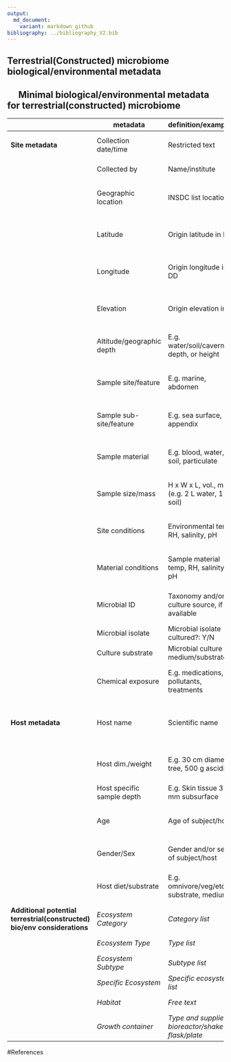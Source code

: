 ```yaml
---
output:
  md_document:
    variant: markdown_github
bibliography: ../bibliography_V2.bib
---
```


## Terrestrial(Constructed) microbiome biological/environmental metadata
## &emsp; Minimal biological/environmental metadata for terrestrial(constructed) microbiome
||**metadata**| **definition/examples** | **source** |
|-|----------|-------------------------|------------|
|**Site metadata**|Collection date/time|Restricted text|**GSC MIxS/MIMS** [@gsc_built_env_mims], [@gsc_wastewater_sludge_mims]|
||Collected by|Name/institute|**ENA/GSC MMC Checklist** [@ena_marine_microalgae]|
||Geographic location|INSDC list location|**GSC MIxS/MIMS** [@gsc_built_env_mims], [@gsc_wastewater_sludge_mims], [@gsc_misc_env_mims]|
||Latitude|Origin latitude in DD|**GSC MIxS/MIMS** [@gsc_built_env_mims], [@gsc_wastewater_sludge_mims], [@gsc_misc_env_mims]|
||Longitude|Origin longitude in DD|**GSC MIxS/MIMS** [@gsc_built_env_mims], [@gsc_wastewater_sludge_mims], [@gsc_misc_env_mims]|
||Elevation|Origin elevation in m|**GSC MIxS/MIMS** [@gsc_built_env_mims], [@gsc_wastewater_sludge_mims], [@gsc_misc_env_mims]|
||Altitude/geographic depth|E.g. water/soil/cavern depth, or height|**GSC MIxS/MIMS** [@gsc_built_env_mims], [@gsc_wastewater_sludge_mims], [@gsc_misc_env_mims]|
||Sample site/feature|E.g. marine, abdomen|**GSC MIxS/MIMS** [@gsc_plant_assoc_mims], [@gsc_host_assoc_mims], [@gsc_human_assoc_mims]|
||Sample sub-site/feature|E.g. sea surface, appendix|**GSC MIxS/MIMS**  [@gsc_plant_assoc_mims], [@gsc_host_assoc_mims], [@gsc_human_assoc_mims]| 
||Sample material|E.g. blood, water, soil, particulate|**GSC MIxS/MIMS** [@gsc_built_env_mims], [@gsc_wastewater_sludge_mims], [@gsc_misc_env_mims]|
||Sample size/mass|H x W x L, vol., mass (e.g. 2 L water, 1 kg soil)|**GSC MIxS/MIMS** [@gsc_built_env_mims], [@gsc_wastewater_sludge_mims], [@gsc_misc_env_mims]|
||Site conditions|Environmental temp, RH, salinity, pH|**GSC MIxS/MIMS** [@gsc_built_env_mims], [@gsc_plant_assoc_mims], **MSI-ECWSG** [@morrison2007]|
||Material conditions|Sample material temp, RH, salinity, pH|**GSC MIxS/MIMS** [@gsc_soil_mims], [@gsc_wastewater_sludge_mims], **MSI-ECWSG** [@morrison2007]|
||Microbial ID|Taxonomy and/or culture source, if available|**GSC MIxS/MIMS** [@gsc_wastewater_sludge_mims], [@gsc_misc_env_mims], [@gsc_misc_env_mims]|
||Microbial isolate|Microbial isolate cultured?: Y/N||
||Culture substrate|Microbial culture medium/substrate|**MSI-ECWSG** [@morrison2007]|
||Chemical exposure|E.g. medications, pollutants, treatments|**GSC MIxS/MIMS** [@gsc_misc_env_mims], [@gsc_wastewater_sludge_mims], [@gsc_misc_env_mims]|
|**Host metadata**|Host name|Scientific name|**GSC MIxS/MIMS**  [@gsc_plant_assoc_mims], [@gsc_host_assoc_mims], [@gsc_human_assoc_mims], **MSI-ECWSG** [@morrison2007]|
||Host dim./weight|E.g. 30 cm diameter tree, 500 g ascidian|**GSC MIxS/MIMS** [@gsc_plant_assoc_mims], [@gsc_host_assoc_mims], [@gsc_human_assoc_mims]|
||Host specific sample depth| E.g. Skin tissue 3 mm subsurface||
||Age|Age of subject/host|**GSC MIxS/MIMS** [@gsc_plant_assoc_mims], [@gsc_host_assoc_mims], [@gsc_human_assoc_mims]|
||Gender/Sex|Gender and/or sex of subject/host|**GSC MIxS/MIMS** [@gsc_host_assoc_mims], [@gsc_human_assoc_mims]|
||Host diet/substrate|E.g. omnivore/veg/etc., substrate, medium|**GSC MIxS/MIMS** [@gsc_plant_assoc_mims], [@gsc_host_assoc_mims], [@gsc_human_assoc_mims]|
|**Additional potential terrestrial(constructed) bio/env considerations**|*Ecosystem Category*|*Category list*|*JGI GOLD* [@gold_ecosystem_classification]|
||*Ecosystem Type*|*Type list*|*JGI GOLD* [@gold_ecosystem_classification]|
||*Ecosystem Subtype*|*Subtype list*|*JGI GOLD* [@gold_ecosystem_classification]|
||*Specific Ecosystem*|*Specific ecosystem list*|*JGI GOLD* [@gold_ecosystem_classification]|
||*Habitat*|*Free text*|*JGI GOLD* [@gold_ecosystem_classification]|
||*Growth container*|*Type and supplier of bioreactor/shake flask/plate*|*MSI-ECWSG* [@morrison2007]|

#References
